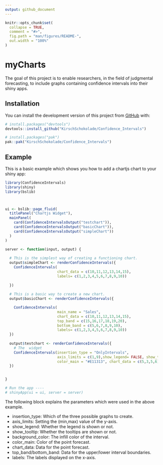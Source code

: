 ```yaml
---
output: github_document
---
```


<!-- README.md is generated from README.Rmd. Please edit that file -->

```r
knitr::opts_chunk$set(
  collapse = TRUE,
  comment = "#>",
  fig.path = "man/figures/README-",
  out.width = "100%"
)
```

# myCharts

<!-- badges: start -->
<!-- badges: end -->

The goal of this project is to enable researchers, in the field of judgmental forecasting, to include graphs containing confidence intervals into their shiny apps.

## Installation

You can install the development version of this project from [GitHub](https://github.com/) with:
```r
# install.packages("devtools")
devtools::install_github("KirschSchokolade/Confidence_Intervals")
```

``` r
# install.packages("pak")
pak::pak("KirschSchokolade/Confidence_Intervals")
```

## Example

This is a basic example which shows you how to add a chartjs chart to your shiny app:

```r
library(ConfidenceIntervals)
library(shiny)
library(bslib)



ui <- bslib::page_fluid(
  titlePanel("Chartjs Widget"),
  mainPanel(
    card(ConfidenceIntervalsOutput("testchart")),
    card(ConfidenceIntervalsOutput("basicChart")),
    card(ConfidenceIntervalsOutput("simpleChart"))
  )
)

server <- function(input, output) {
  
  # This is the simplest way of creating a functioning chart.
  output$simpleChart <- renderConfidenceIntervals({
    ConfidenceIntervals(
                        chart_data = c(10,11,12,13,14,15),
                        labels= c(1,2,3,4,5,6,7,8,9,10))
    
  })
  
  # This is a basic way to create a new chart.
  output$basicChart <- renderConfidenceIntervals({

    ConfidenceIntervals(
                        main_name = "Sales",
                        chart_data = c(10,11,12,13,14,15),
                        top_band = c(15,16,17,18,19,20),
                        bottom_band = c(5,6,7,8,9,10),
                        labels= c(1,2,3,4,5,6,7,8,9,10))
  })
  
  output$testchart <- renderConfidenceIntervals({
    # The  widget
    ConfidenceIntervals(insertion_type = "OnlyIntervals",
                        axis_limits = c(1,9),show_legend= FALSE, show_tooltip = FALSE, background_color = "#0466f9",
                        color_main = "#E11313", chart_data = c(5,3,5,6), top_band= c(6,6,6,6), bottom_band = c(4,4,4,4), labels= c("Eins", "zwei", "drei", "vier", "sechs"))
  })
  

}

# Run the app ----
# shinyApp(ui = ui, server = server)
```

The following block explains the parameters which were used in the above example.

* insertion_type: Which of the three possible graphs to create.
* axis_limits: Setting the (min,max) value of the y-axis.
* show_legend: Whether the legend is shown or not.
* show_tooltip: Whether the tooltips are shown or not.
* background_color: The infill color of the interval.
* color_main: Color of the point forecast.
* chart_data: Data for the point forecast.
* top_band/bottom_band: Data for the upper/lower interval boundaries.
* labels: The labels displayed on the x-axis.

